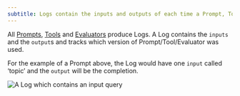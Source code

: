```yaml
---
subtitle: Logs contain the inputs and outputs of each time a Prompt, Tool or Evaluator is called.
---
```


All [Prompts](./prompts), [Tools](./tools) and [Evaluators](./evaluators) produce Logs. A Log contains the `inputs` and the `output`s and tracks which version of Prompt/Tool/Evaluator was used.

For the example of a Prompt above, the Log would have one `input` called ‘topic’ and the `output` will be the completion.

<Frame caption="A Log which contains an input called query and which resulted in two tool calls from the model.">

![A Log which contains an input query](../../assets/images/log-drawer.png)

</Frame>
